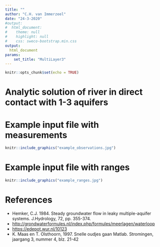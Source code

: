 ```yaml
---
title: ""
author: "C.H. van Immerzeel"
date: "24-3-2020"
#output: 
#  html_document:
#    theme: null
#    highlight: null
#    css: sweco-bootstrap.min.css
output: 
  html_document    
params: 
    set_title: "MultiLayer3"
---
```


```r
knitr::opts_chunk$set(echo = TRUE)
```

# Analytic solution of river in direct contact with 1-3 aquifers

# Example input file with measurements

```r
knitr::include_graphics("example_observations.jpg")
```

# Example input file with ranges

```r
knitr::include_graphics("example_ranges.jpg")
```

# References

- Hemker, C.J. 1984. Steady groundwater flow in leaky multiple-aquifer systems. J.Hydrology, 72, pp. 355-374.
- <http://grondwaterformules.nl/index.php/formules/meerlagen/waterloop>
- <https://edepot.wur.nl/10123>
- K. Maas en T. Olsthoorn, 1997. Snelle oudjes gaan Matlab. Stromingen, jaargang 3, nummer 4, blz. 21-42